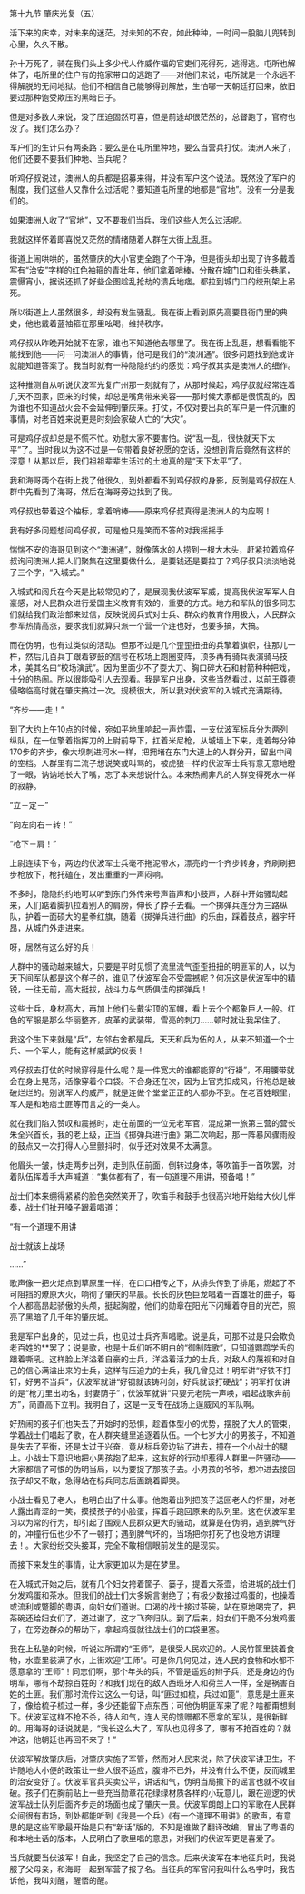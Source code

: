 

第十九节 肇庆光复（五）

活下来的庆幸，对未来的迷茫，对未知的不安，如此种种，一时间一股脑儿兜转到心里，久久不散。

孙十万死了，骑在我们头上多少代人作威作福的官吏们死得死，逃得逃。屯所也解体了，屯所里的住户有的拖家带口的逃跑了――对他们来说，屯所就是一个永远不得解脱的无间地狱。他们不相信自己能够得到解放，生怕哪一天朝廷打回来，依旧要过那种饱受欺压的黑暗日子。

但是对多数人来说，没了压迫固然可喜，但是前途却很茫然的，总督跑了，官府也没了。我们怎么办？

军户们的生计只有两条路：要么是在屯所里种地，要么当营兵打仗。澳洲人来了，他们还要不要我们种地、当兵呢？

听鸡仔叔说过，澳洲人的兵都是招募来得，并没有军户这个说法。既然没了军户的制度，我们这些人又靠什么过活呢？要知道屯所里的地都是“官地”。没有一分是我们的。

如果澳洲人收了“官地”，又不要我们当兵，我们这些人怎么过活呢。

我就这样怀着即喜悦又茫然的情绪随着人群在大街上乱逛。

街道上闹哄哄的，虽然肇庆的大小官吏全跑了个干净，但是街头却出现了许多戴着写有“治安”字样的红色袖箍的青壮年，他们拿着哨棒，分散在城门口和街头巷尾，震慑宵小，据说还抓了好些企图趁乱抢劫的溃兵地痞。都拉到城门口的绞刑架上吊死。

所以街道上人虽然很多，却没有发生骚乱。我在街上看到原先高要县衙门里的典史，他也戴着蓝袖箍在那里吆喝，维持秩序。

鸡仔叔从昨晚开始就不在家，谁也不知道他去哪里了。我在街上乱逛，想看看能不能找到他――问一问澳洲人的事情，他可是我们的“澳洲通”。很多问题找到他或许就能知道答案了。我当时就有一种隐隐约约的感觉：鸡仔叔其实是澳洲人的细作。

这种推测自从听说伏波军光复广州那一刻就有了，从那时候起，鸡仔叔就经常连着几天不回家，回来的时候，却总是嘴角带来笑容――那时候大家都是很慌乱的，因为谁也不知道战火会不会延伸到肇庆来。打仗，不仅对要出兵的军户是一件沉重的事情，对老百姓来说更是时刻会家破人亡的“大灾”。

可是鸡仔叔却总是不慌不忙。劝慰大家不要害怕。说“乱一乱，很快就天下太平”了。当时我以为这不过是一句带着良好祝愿的空话，没想到背后竟然有这样的深意！从那以后，我们祖祖辈辈生活过的土地真的是“天下太平”了。

我和海哥两个在街上找了他很久，到处都看不到鸡仔叔的身影，反倒是鸡仔叔在人群中先看到了海哥，然后在海哥旁边找到了我。

鸡仔叔也带着这个袖标，拿着哨棒――原来鸡仔叔真得是澳洲人的内应啊！

我有好多问题想问鸡仔叔，可是他只是笑而不答的对我摇摇手

惴惴不安的海哥见到这个“澳洲通”，就像落水的人捞到一根大木头，赶紧拉着鸡仔叔询问澳洲人把人们聚集在这里要做什么，是要钱还是要拉丁？鸡仔叔只淡淡地说了三个字，“入城式。”

入城式和阅兵在今天是比较常见的了，是展现我伏波军军威，提高我伏波军军人自豪感，对人民群众进行爱国主义教育有效的，重要的方式。地方和军队的很多同志们就给我们政治部来过信，反映说阅兵式对士兵、群众的教育作用极大，人民群众参军热情高涨，要求我们就算只派一个营一个连也好，也要多搞，大搞。

而在伪明，也有过类似的活动。但那不过是几个歪歪扭扭的兵擎着旗帜，往那儿一杵，然后几百兵丁跟着锣鼓的信号在校场上跑圈变阵，顶多再有骑兵表演骑马技术，美其名曰“校场演武”。因为里面少不了耍大刀、胸口碎大石和射箭种种把戏，十分的热闹。所以很能吸引人去观看。我是军户出身，这些当然看过，以前王尊德侵略临高时就在肇庆搞过一次。规模很大，所以我对伏波军的入城式充满期待。

“齐步――走！”

到了大约上午10点的时候，宛如平地里响起一声炸雷，一支伏波军标兵分为两列纵队，在一位擎着指挥刀的上尉前导下，扛着米尼枪，从城墙上下来，走着每分钟170步的齐步，像大坝刺进河水一样，把拥堵在东门大道上的人群分开，留出中间的空档。人群里有二流子想说笑或叫骂的，被虎狼一样的伏波军士兵有意无意地瞪了一眼，讷讷地长大了嘴，忘了本来想说什么。本来热闹非凡的人群变得死水一样的寂静。

“立－定－”

“向左向右－转！”

“枪下－肩！”

上尉连续下令，两边的伏波军士兵毫不拖泥带水，漂亮的一个齐步转身，齐刷刷把步枪放下，枪托磕在，发出重重的一声闷响。

不多时，隐隐约约地可以听到东门外传来号声笛声和小鼓声，人群中开始骚动起来，人们踮着脚扒拉着别人的肩膀，伸长了脖子去看。一个掷弹兵连分为三路纵队，护着一面硕大的星拳红旗，随着《掷弹兵进行曲》的乐曲，踩着鼓点，器宇轩昂，从城门外走进来。

呀，居然有这么好的兵！

人群中的骚动越来越大，只要是平时见惯了流里流气歪歪扭扭的明匪军的人，以为天下间军队都是这个样子的，谁见了伏波军会不受震撼呢？何况这是伏波军中的精锐，一往无前，高大挺拔，战斗力与气质俱佳的掷弹兵！

这些士兵，身材高大，再加上他们头戴尖顶的军帽，看上去个个都象巨人一般。红色的军服是那么华丽整齐，皮革的武装带，雪亮的刺刀……顿时就让我呆住了。

我这个生下来就是“兵”，左邻右舍都是兵，天天和兵为伍的人，从来不知道一个士兵、一个军人，能有这样威武的仪表！

鸡仔叔去打仗的时候穿得是什么呢？是一件宽大的谁都能穿的“行褂”，不用腰带就会在身上晃荡，活像穿着个口袋。不合身还在次，因为上官克扣成风，行袍总是破破烂烂的。别说军人的威严，就是连做个堂堂正正的人都办不到。在老百姓眼里，军人是和地痞土匪等而言之的一类人。

就在我们陷入赞叹和震撼时，走在前面的一位元老军官，混成第一旅第三营的营长朱全兴首长，我的老上级，正当《掷弹兵进行曲》第二次响起，那一阵暴风骤雨般的鼓点又一次打得人心里颤抖时，似乎还对效果不太满意。

他眉头一皱，快走两步出列，走到队伍前面，倒转过身体，等吹笛手一首吹罢，对着队伍挥着手大声喊道：“集体都有了，有一句道理不用讲，预备唱！”

战士们本来绷得紧紧的脸色突然笑开了，吹笛手和鼓手也很高兴地开始给大伙儿伴奏，战士们扯开嗓子跟着唱道：

“有一个道理不用讲

战士就该上战场

……”

歌声像一把火炬点到草原里一样，在口口相传之下，从排头传到了排尾，燃起了不可阻挡的燎原大火，响彻了肇庆的早晨。长长的灰色巨龙唱着一首雄壮的曲子，每个人都高昂起骄傲的头颅，挺起胸膛，他们的勋章在阳光下闪耀着夺目的光芒，照亮了黑暗了几千年的肇庆城。

我是军户出身的，见过士兵，也见过士兵齐声唱歌。说是兵，可那不过是只会欺负老百姓的**罢了；说是歌，也是士兵们听不明白的“御制阵歌”，只知道鹦鹉学舌的跟着嘶吼。这样脸上洋溢着自豪的士兵，洋溢着活力的士兵，对敌人的蔑视和对自己的信心满溢出来的士兵，这样有压迫力的士兵，我几曾见过！明军讲“好铁不打钉，好男不当兵”，伏波军就讲“好钢就该铸利剑，好兵就该打硬战”；明军打仗讲的是“枪刀里出功名，封妻荫子”；伏波军就讲“只要元老院一声唤，唱起战歌奔前方”，简直高下立判。我明白了，这是一支专在战场上逞威风的军队啊。

好热闹的孩子们也失去了开始时的恐惧，趁着体型小的优势，摆脱了大人的管束，学着战士们唱起了歌，在人群夹缝里追逐着队伍。一个七岁大小的男孩子，不知道是失去了平衡，还是太过于兴奋，竟从标兵旁边钻了进去，撞在一个小战士的腿上。小战士下意识地把小男孩抱了起来，这友好的行动却惹得人群里一阵骚动——大家都信了可恨的伪明当局，以为要捉了那孩子去。小男孩的爷爷，想冲进去接回孩子却又不敢，急得站在标兵同志后面跳着脚哭。

小战士看见了老人，也明白出了什么事。他跑着出列把孩子送回老人的怀里，对老人露出青涩的一笑，摸摸孩子的小脸蛋，挥着手跑回原来的队列里。这在伏波军里习以为常的行为，却引起了围观人民群众更大的骚动，就算是在伪明，遇到脾气好的，冲撞行伍也少不了一顿打；遇到脾气坏的，当场把你打死了也没地方讲理去！。大家纷纷交头接耳，完全不敢相信眼前发生的是现实。

而接下来发生的事情，让大家更加以为是在梦里。

在入城式开始之后，就有几个妇女挎着筐子、篓子，提着大茶壶，给进城的战士们分发鸡蛋和茶水。但我们的战士们大多婉言谢绝了；有极少数接过鸡蛋的，也操着或流利或蹩脚的粤语，向妇女们道谢。口渴的战士接过茶碗，站在原地喝完了，把茶碗还给妇女们了，道过谢了，这才飞奔归队。到了后来，妇女们干脆不分发鸡蛋了，在旁边群众的帮助下，拿起鸡蛋就往战士们的口袋里塞。

我在上私塾的时候，听说过所谓的“王师”，是很受人民欢迎的。人民竹筐里装着食物，水壶里装满了水，上街欢迎“王师”。可是你几何见过，连人民的食物和水都不愿意拿的“王师”！同志们啊，那个年头的兵，不管是遥远的辫子兵，还是身边的伪明军，哪有不劫掠百姓的？和我们现在的敌人西班牙人和荷兰人一样，全是祸害百姓的土匪。我们那时流传过这么一句话，叫“匪过如梳，兵过如篦”，意思是土匪来了，像给梳子梳过一样，多少还能留下点东西；可他伪明匪军来了呢？啥都甭想剩下。伏波军这样不抢不杀，待人和气，连人民的馈赠都不愿拿的军队，是很新鲜的。用海哥的话说就是，“我长这么大了，军队也见得多了，哪有不抢百姓的？就冲这，他朝廷也再回不来了！”

伏波军解放肇庆后，对肇庆实施了军管，然而对人民来说，除了伏波军讲卫生，不许随地大小便的政策让一些人很不适应，腹诽不已外，并没有什么不便，反而城里的治安变好了。伏波军官兵买卖公平，讲话和气，伪明当局撒下的谣言也就不攻自破。孩子们在胸前贴上一些充当勋章花花绿绿材质各样的小玩意儿，跟在巡逻的伏波军战士队列后面齐步走的场面也成了肇庆一景。伏波军朗朗上口的军歌在人民群众间很有市场，到处都能听到《我是一个兵》《有一个道理不用讲》的歌声，有意思的是这些军歌最开始是只有“新话”版的，不知是谁做了翻译改编，冒出了粤语的和本地土话的版本，人民明白了歌里唱的意思，对我们的伏波军更是喜爱了。

当兵就要当伏波军！自此，我坚定了自己的信念。后来伏波军在本地征兵时，我说服了父母亲，和海哥一起到军营了报了名。当征兵的军官问我叫什么名字时，我告诉他，我叫刘醒，醒悟的醒。

